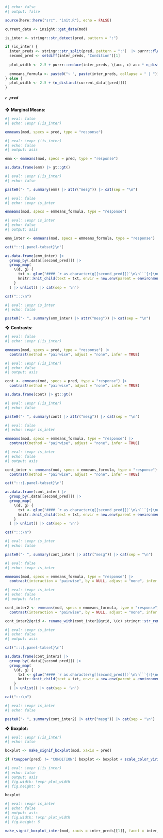 ```r
#| echo: false
#| output: false

source(here::here("src", "init.R"), echo = FALSE)

current_data <- insight::get_data(mod)

is_inter <- stringr::str_detect(pred, pattern = ":")

if (is_inter) {
  inter_preds <- stringr::str_split(pred, pattern = ":")  |> purrr::flatten_chr()
  second_pred <- setdiff(inter_preds, "Condition")[1]
  
  plot_width <- 2.5 + purrr::reduce(inter_preds, \(acc, c) acc * n_distinct(current_data[[c]]), .init = 1)
  
  emmeans_formula <- paste0("~ ", paste(inter_preds, collapse = " | ")) |> as.formula()
} else {
  plot_width <- 2.5 + (n_distinct(current_data[[pred]]))
}
```

##### `r pred`

❖ **Marginal Means:**

```r
#| eval: false
#| echo: !expr (!is_inter)

emmeans(mod, specs = pred, type = "response")
```

```r
#| eval: !expr (!is_inter)
#| echo: false
#| output: asis

emm <- emmeans(mod, specs = pred, type = "response")

as.data.frame(emm) |> gt::gt()
```

```r
#| eval: !expr (!is_inter)
#| echo: false

paste0("- ", summary(emm) |> attr("mesg")) |> cat(sep = "\n")
```


<!--[ For interactions ]--->

```r
#| eval: false
#| echo: !expr is_inter

emmeans(mod, specs = emmeans_formula, type = "response")
```

```r
#| eval: !expr is_inter
#| echo: false
#| output: asis

emm_inter <- emmeans(mod, specs = emmeans_formula, type = "response")

cat(":::{.panel-tabset}\n")

as.data.frame(emm_inter) |> 
  group_by(.data[[second_pred]]) |> 
  group_map(
    \(d, g) {
      txt <- glue("#### `r as.character(g[[second_pred]])`\n\n```{r}\n#| output: asis\n#| echo: false\ngt::gt(d) \n```\n", .open = "<<", .close = ">>")
      knitr::knit_child(text = txt, envir = new.env(parent = environment()), quiet = TRUE)
    }
  ) |> unlist() |> cat(sep = '\n')

cat(":::\n")
```

```r
#| eval: !expr is_inter
#| echo: false

paste0("- ", summary(emm_inter) |> attr("mesg")) |> cat(sep = "\n")
```


❖ **Contrasts:**

```r
#| eval: false
#| echo: !expr (!is_inter)

emmeans(mod, specs = pred, type = "response") |> 
  contrast(method = "pairwise", adjust = "none", infer = TRUE)
```

```r
#| eval: !expr (!is_inter)
#| echo: false
#| output: asis

cont <- emmeans(mod, specs = pred, type = "response") |> 
  contrast(method = "pairwise", adjust = "none", infer = TRUE)

as.data.frame(cont) |> gt::gt()
```

```r
#| eval: !expr (!is_inter)
#| echo: false

paste0("- ", summary(cont) |> attr("mesg")) |> cat(sep = "\n")
```

<!--[ For interactions ]--->

```r
#| eval: false
#| echo: !expr is_inter

emmeans(mod, specs = emmeans_formula, type = "response") |> 
  contrast(method = "pairwise", adjust = "none", infer = TRUE)
```

```r
#| eval: !expr is_inter
#| echo: false
#| output: asis

cont_inter <- emmeans(mod, specs = emmeans_formula, type = "response") |> 
  contrast(method = "pairwise", adjust = "none", infer = TRUE)

cat(":::{.panel-tabset}\n")

as.data.frame(cont_inter) |> 
  group_by(.data[[second_pred]]) |> 
  group_map(
    \(d, g) {
      txt <- glue("#### `r as.character(g[[second_pred]])`\n\n```{r}\n#| output: asis\n#| echo: false\ngt::gt(d) \n```\n", .open = "<<", .close = ">>")
      knitr::knit_child(text = txt, envir = new.env(parent = environment()), quiet = TRUE)
    }
  ) |> unlist() |> cat(sep = '\n')

cat(":::\n")
```

```r
#| eval: !expr is_inter
#| echo: false

paste0("- ", summary(cont_inter) |> attr("mesg")) |> cat(sep = "\n")
```



```r
#| eval: false
#| echo: !expr is_inter

emmeans(mod, specs = emmeans_formula, type = "response") |>
  contrast(interaction = "pairwise", by = NULL, adjust = "none", infer = T)
```

```r
#| eval: !expr is_inter
#| echo: false
#| output: false

cont_inter2 <- emmeans(mod, specs = emmeans_formula, type = "response") |>
  contrast(interaction = "pairwise", by = NULL, adjust = "none", infer = TRUE)

cont_inter2@grid <- rename_with(cont_inter2@grid, \(c) stringr::str_remove(c, pattern = "_pairwise"))
```

```r
#| eval: !expr is_inter
#| echo: false
#| output: asis

cat(":::{.panel-tabset}\n")

as.data.frame(cont_inter2) |> 
  group_by(.data[[second_pred]]) |> 
  group_map(
    \(d, g) {
      txt <- glue("#### `r as.character(g[[second_pred]])`\n\n```{r}\n#| output: asis\n#| echo: false\ngt::gt(d) \n```\n", .open = "<<", .close = ">>")
      knitr::knit_child(text = txt, envir = new.env(parent = environment()), quiet = TRUE)
    }
  ) |> unlist() |> cat(sep = '\n')

cat(":::\n")
```

```r
#| eval: !expr is_inter
#| echo: false

paste0("- ", summary(cont_inter2) |> attr("mesg")) |> cat(sep = "\n")
```


❖ **Boxplot:**

```r
#| eval: !expr (!is_inter)
#| echo: false

boxplot <- make_signif_boxplot(mod, xaxis = pred)

if (toupper(pred) != "CONDITION") boxplot <- boxplot + scale_color_viridis_d() + scale_fill_viridis_d()
```

```r
#| eval: !expr (!is_inter)
#| echo: false
#| output: asis
#| fig.width: !expr plot_width
#| fig.height: 6

boxplot
```


<!--[ For interactions ]--->

```r
#| eval: !expr is_inter
#| echo: false
#| output: asis
#| fig.width: !expr plot_width
#| fig.height: 6

make_signif_boxplot_inter(mod, xaxis = inter_preds[[1]], facet = inter_preds[[2]])
```
